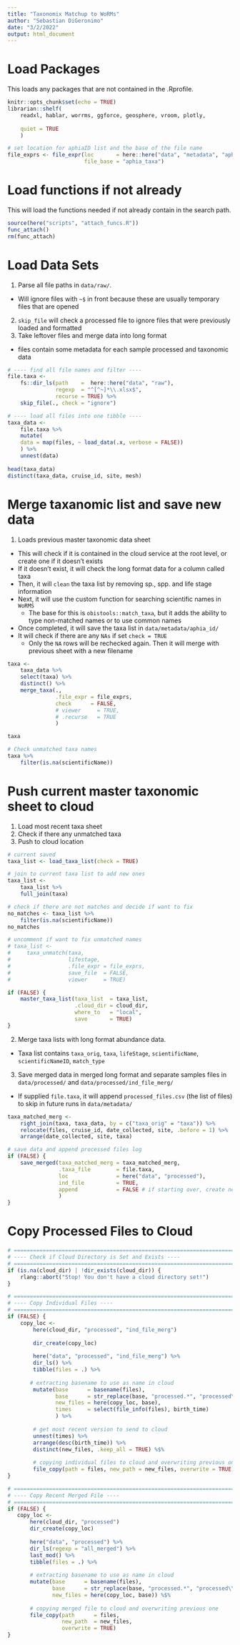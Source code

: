 ```yaml
---
title: "Taxonomix Matchup to WoRMs"
author: "Sebastian DiGeronimo"
date: "3/2/2022"
output: html_document
---
```

# Load Packages
This loads any packages that are not contained in the .Rprofile.
```r
knitr::opts_chunk$set(echo = TRUE)
librarian::shelf(
    readxl, hablar, worrms, ggforce, geosphere, vroom, plotly,
    
    quiet = TRUE
    )

# set location for aphiaID list and the base of the file name
file_exprs <- file_expr(loc       = here::here("data", "metadata", "aphia_id"), 
                        file_base = "aphia_taxa")
```

# Load functions if not already
This will load the functions needed if not already contain in the search path.
```r
source(here("scripts", "attach_funcs.R"))
func_attach()
rm(func_attach)
```

# Load Data Sets
1. Parse all file paths in `data/raw/`. 
- Will ignore files with `~$` in front because these are usually temporary files that are opened
2. `skip_file` will check a processed file to ignore files that were previously loaded and formatted
3. Take leftover files and merge data into long format
- files contain some metadata for each sample processed and taxonomic data
```r
# ---- find all file names and filter ----
file.taxa <- 
    fs::dir_ls(path    =  here::here("data", "raw"),
               regexp  = "^[^~]*\\.xlsx$",
               recurse = TRUE) %>%
    skip_file(., check = "ignore")

# ---- load all files into one tibble ----
taxa_data <-
    file.taxa %>%
    mutate(
    data = map(files, ~ load_data(.x, verbose = FALSE))
    ) %>%
    unnest(data)
    
head(taxa_data)
distinct(taxa_data, cruise_id, site, mesh)
```
# Merge taxanomic list and save new data
1. Loads previous master taxonomic data sheet
- This will check if it is contained in the cloud service at the root level, or 
  create one if it doesn't exists
- If it doesn't exist, it will check the long format data for a column called 
  taxa
- Then, it will `clean` the taxa list by removing sp., spp. and life stage 
  information
- Next, it will use the custom function for searching scientific names in `WoRMS`
    - The base for this is `obistools::match_taxa`, but it adds the ability to 
      type non-matched names or to use common names
- Once completed, it will save the taxa list in `data/metadata/aphia_id/` 
- It will check if there are any `NAs` if set `check = TRUE`
    - Only the `NA` rows will be rechecked again. Then it will merge with 
      previous sheet with a new filename 

```r
taxa <-
    taxa_data %>%
    select(taxa) %>%
    distinct() %>%
    merge_taxa(., 
               .file_expr = file_exprs, 
               check      = FALSE, 
               # viewer     = TRUE, 
               # .recurse   = TRUE
               )

taxa

# Check unmatched taxa names
taxa %>%
    filter(is.na(scientificName))
```
# Push current master taxonomic sheet to cloud
1. Load most recent taxa sheet
2. Check if there any unmatched taxa
3. Push to cloud location

```r
# current saved
taxa_list <- load_taxa_list(check = TRUE)

# join to current taxa list to add new ones
taxa_list <- 
    taxa_list %>%
    full_join(taxa) 

# check if there are not matches and decide if want to fix
no_matches <- taxa_list %>%
    filter(is.na(scientificName))
no_matches

# uncomment if want to fix unmatched names
# taxa_list <-
#     taxa_unmatch(taxa,
#                  lifestage,
#                  .file_expr = file_exprs,
#                  save_file  = FALSE,
#                  viewer     = TRUE)

if (FALSE) {
    master_taxa_list(taxa_list  = taxa_list, 
                     .cloud_dir = cloud_dir, 
                     where_to   = "local",
                     save       = TRUE)
}
```

2. Merge taxa lists with long format abundance data.
- Taxa list contains `taxa_orig`, `taxa`, `lifeStage`, `scientificName`, `scientificNameID`, `match_type`

3. Save merged data in merged long format and separate samples files in 
`data/processed/` and `data/processed/ind_file_merg/` 
- If supplied `file.taxa`, it will append `processed_files.csv` (the list of 
  files) to skip in future runs in `data/metadata/`
```r
taxa_matched_merg <- 
    right_join(taxa, taxa_data, by = c("taxa_orig" = "taxa")) %>%
    relocate(files, cruise_id, date_collected, site, .before = 1) %>%
    arrange(date_collected, site, taxa)

# save data and append processed files log
if (FALSE) {
    save_merged(taxa_matched_merg = taxa_matched_merg, 
                .taxa_file        = file.taxa,
                loc               = here("data", "processed"),
                ind_file          = TRUE,
                append            = FALSE # if starting over, create new merged
                )
}
```


# Copy Processed Files to Cloud
```r
# ============================================================================ #
# ---- Check if Cloud Directory is Set and Exists ----
# ============================================================================ #    
if (is.na(cloud_dir) | !dir_exists(cloud_dir)) {
    rlang::abort("Stop! You don't have a cloud directory set!")
}

# ============================================================================ #
# ---- Copy Individual Files ----
# ============================================================================ #    
if (FALSE) {
    copy_loc <- 
        here(cloud_dir, "processed", "ind_file_merg")
    
        dir_create(copy_loc)
        
        here("data", "processed", "ind_file_merg") %>%
        dir_ls() %>%
        tibble(files = .) %>%
        
       # extracting basename to use as name in cloud 
        mutate(base      = basename(files),
               base      = str_replace(base, "processed.*", "processed\\.csv"),
               new_files = here(copy_loc, base), 
               times     = select(file_info(files), birth_time)
               ) %>%
            
        # get most recent version to send to cloud
        unnest(times) %>%
        arrange(desc(birth_time)) %>%
        distinct(new_files, .keep_all = TRUE) %$%
    
        # copying individual files to cloud and overwriting previous one      
        file_copy(path = files, new_path = new_files, overwrite = TRUE)
}

# ============================================================================ #
# ---- Copy Recent Merged File ----
# ============================================================================ #    
if (FALSE) {
   copy_loc <- 
       here(cloud_dir, "processed")
       dir_create(copy_loc)
    
       here("data", "processed") %>%
       dir_ls(regexp = "all_merged") %>%
       last_mod() %>%
       tibble(files = .) %>%
         
       # extracting basename to use as name in cloud 
       mutate(base      = basename(files),
              base      = str_replace(base, "processed.*", "processed\\.csv"),
              new_files = here(copy_loc, base)) %$% 
       
       # copying merged file to cloud and overwriting previous one    
       file_copy(path      = files, 
                 new_path  = new_files, 
                 overwrite = TRUE)
}
```

